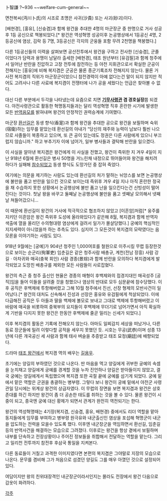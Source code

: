 卜智謙 ?~936
~~welfare-cum-general~~

면천복씨(沔川卜氏)의 시조로 초명은 사귀(沙貴) 또는 사괴(砂괴)이다. 

[배현경], [홍유], [신숭겸]과 함께 왕건을 추대한 4명의 마군장군 중 한명으로 거사 성공후 1등 공신으로 책봉되었다.[* 왕건은 역성혁명 성공이후 논공행상에서 1등공신 4명, 2등공신에 염상, 김락 등 7명, 3등공신은 각지의 군웅들 포함 무려 2천명을 책봉했다.]   

다른 1등공신들의 이력을 살펴보면 공산전투에서 왕건을 구하고 전사한 [신숭겸], 군졸이었다가 담력과 용맹이 남달라 출세한 [배현경], 태조 원년부터 [유검필]과 함께 청주에서 일어난 반란을 진압하고 고창 전투에 참전하는 등 야전 지휘관으로서 확실한 군공이 전해지는 [홍유]에 비해 복지겸은 군공은 물론 종군기록조차 전해지지 않는다. 물론 거사전 복지겸의 직위가 마군장군이었으니 참전경력이 아예 없다는건 말이 되지 않지만 적어도 고려사나 다른 사료에 복지겸이 전쟁터에 나가 공을 세웠다는 언급은 찾아볼 수 없다.

대신 다른 부분에서 두각을 나타냈는데 요즘으로 치면 '''[[국군기무사령부|기무사]]령관 겸 경호실장'''쯤 되겠다. 야전사령관으로 활동한 혁명동지들과는 달리 역성혁명 직후 혼란한 시기에 발생한 모든 [[반역]]음모를 밝혀내며 왕건의 안정적인 권력승계에 기여했다.

마군장 [[환선길]]은 동생 향식(香寔)과 함께 왕건을 추대한 공으로 왕건을 보필하며 숙위(宿衛)하는 임무를 맡았는데 환선길의 아내가 “당신의 재주와 능력이 남보다 훨씬 나으므로 사졸들이 복종하고 있으며, 또 큰 공이 있는데도 정권은 다른 사람에게 있으니 부끄럽지 않습니까." 하고 부추기자 이에 넘어가, 일부 병사들과 결탁해 반란을 일으켰다.

이 사실을 알아낸 복지겸은 왕건에게 이 사실을 전했고, 왕건이 즉위한 지 겨우 4일이 지난 918년 6월에 환선길은 병사 50명을 거느린채 내정으로 뛰어들어와 왕건을 해치려 하다가 실패해 [[참수]]되었고 동생 향식도 도망가던 중 잡혀 죽었다.

여기에는 의문을 제기하는 사람도 있는데 환선길의 처가 말하는 뉘앙스를 보면 논공행상에 불만을 품고 반란을 일으킨 것으로 보이는데 즉위후 겨우 4일 지나 아직 혼란한 정국을 채 수습하지 못한 상황에서 논공행상에 불만 품고 난을 일으킨다는건 신빙성이 떨어진다는 것이다. 첫날 왕을 바꾸고 둘째날 논공행상에 불만을 품고 셋째날 모의해서 넷째날 쳐들어갔으니...

이 때문에 환선길이 왕건의 거사에 적극적으로 협조하지 않았고 [이흔암]처럼[* 웅주를 지키던 이흔암은 왕건 즉위후 도성에 올라와있다가 같은해 8월, 복지겸과 함께 반역자 색출에 열을 올리던 수의형대령 염상에게 걸려서 일가가 몰살당했다.] 궁예의 핵심적인 지지세력이 아니었을까 하는 추측도 있다. 심지어 그 모든것이 복지겸의 모략였다는 음모론을 이야기하는 사람도 있다.

918년 9월에는 [궁예]가 904년 청주인 1,000여호를 철원으로 이주시킬 무렵 등장한것으로 보이는 순군리(徇軍吏) 임춘길은 같은 청주사람 배총규, 계천(전남 장흥) 사람 강길ㆍ아차귀와 매곡(충북 회인) 사람 경종(景琮)과 함께 반란을 모의하다 복지겸에게 발각되었고 도망친 배총규를 제외한 모든 사람들이 사로잡혔다. 

왕건의 측근 중 청주 출신인 현율은 경종의 매형이 후백제와의 접경지대인 매곡성주 [공직]임을 들어 이들을 살려줄 것을 청했으나 염상의 반대로 모두 심문끝에 참수당했다. 이후 공직은 후백제에 투항해버렸고 그해 10월 청주에서 진선, 선장 형제의 모반사건이 일어났다.[* 왕건의 대처도 신속해서 진성과 선장은 홍유와 유검필에게 척살되었다. 이에 다급해진 공직은 두 아들과 딸을 백제에 볼모로 보내고 그대로 백제에 투항해버렸고 이 바람에 매곡을 비롯하여 중북부의 요지들이 후백제에 무더기로 넘어가면서 아직 확실하게 기반을 다지지 못한 왕건은 한동안 후백제에 줄곧 밀리는 신세가 되었다.]

이후 복지겸의 활동은 기록에 전해오지 않는다. 아마도 일찌감치 세상을 떠났거나, 다른 동료 장군들에 밀려 이렇다할 공적을 세우지 못했던 듯. 시호는 무공(武恭)이며 성종 13년에 다른 개국공신 세 사람과 함께 태사 벼슬을 추증받고 태조 묘정(廟廷)에 배향되었다.

드라마 [[태조 왕건]]에서 복지겸 역의 배우는 [[길용우]].

초기에는 양길의 부하였던 것으로 나온다. 딴 마음을 먹고 양길에게 귀부한 궁예의 속셈을 눈치채고 양길에게 궁예를 경계할 것을 누차 진언하나 양길은 받아들이지 않았고, 결국 궁예는 양길에게서 독립했으며 복지겸 또한 곡절 끝에 궁예를 섬기게 되었다. 궁예 밑에서 맡은 역할은 군권을 총괄하는 병부령. 그렇다 보니 왕건이 궁예 밑에서 야전군 사령관일 당시에는 위계상 왕건의 상급자였다. 이 무렵의 장면을 보면 복지겸과 왕건은 상호 존대를 하긴 하지만 왕건이 좀 더 공손한 태도를 취하는 것을 볼 수 있다. 물론 왕건이 시중이 되고, 종국엔 궁예 대신 황제가 되면서 관계가 완전히 역전되기는 한다.

왕건의 역성혁명때는 4기장(복지겸, 신숭겸, 홍유, 배현경) 중에서도 리더 역할을 맡아 동지들에게 임무를 부여하고 병부령 원극유와 내군출신인 염상을 포섭해 혁명군이 내군을 압도하는 전력을 모을수 있도록 했다. 이후엔 내군장군을 역임하면서 환선길, 임춘길 등의 반역사건을 해결하는 모습으로 그려졌다. 이후로는 왕건을 항상 곁에서 보필하며 내부를 단속하고 전장상황이나 주어진 정보들을 취합해서 전달하는 역할을 맡는다. 그리고 일리천 전투까지 참전후 후삼국 통일을 지켜본다.

다른 동료들이 거칠고 과격한 이미지였다면 본편의 복지겸은 그야말로 지장의 모습으로 나온다. 문무를 겸비해 그가 처음으로 섬겼던 양길도 그를 매우 아꼈던 것으로 설정되어 있다.

여담이지만 왕의 친위대장격인 내군장군이라서인지는 몰라도 전장에서 왕건 다음으로 갑옷이 화려하다.

[[각주]]

